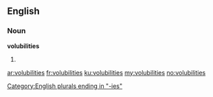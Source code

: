 ==English==

===Noun===
'''volubilities'''

# {{plural of|[[volubility]]}}

[[Category:English plurals ending in "-ies"]]

[[ar:volubilities]]
[[fr:volubilities]]
[[ku:volubilities]]
[[my:volubilities]]
[[no:volubilities]]